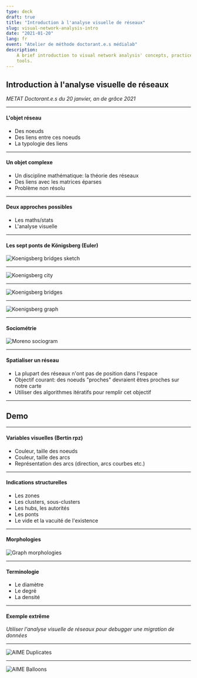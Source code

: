 ```yaml
---
type: deck
draft: true
title: "Introduction à l'analyse visuelle de réseaux"
slug: visual-network-analysis-intro
date: "2021-01-20"
lang: fr
event: "Atelier de méthode doctorant.e.s médialab"
description:
    A brief introduction to visual network analysis' concepts, practices and
    tools.
---
```






<Head>
  <title>Introduction à l'analyse visuelle de réseaux</title>
</Head>

<h2>Introduction à l'analyse visuelle de réseaux</h2>

*METAT Doctorant.e.s du 20 janvier, an de grâce 2021*

---

#### L'objet réseau

* Des noeuds
* Des liens entre ces noeuds
* La typologie des liens

---

#### Un objet complexe

* Un discipline mathématique: la théorie des réseaux
* Des liens avec les matrices éparses
* Problème non résolu

---

#### Deux approches possibles

* Les maths/stats
* L'analyse visuelle

---

#### Les sept ponts de Königsberg (Euler)

<img alt="Koenigsberg bridges sketch" src={koenigsbergSketch} />

---

<img alt="Koenigsberg city" src={koenigsbergCity} />

---

<img alt="Koenigsberg bridges" src={koenigsbergBridges} />

---

<img alt="Koenigsberg graph" src={koenigsbergGraph} />

---

#### Sociométrie

<img alt="Moreno sociogram" src={moreno} />

---

#### Spatialiser un réseau

* La plupart des réseaux n'ont pas de position dans l'espace
* Objectif courant: des noeuds "proches" devraient êtres proches sur notre carte
* Utiliser des algorithmes itératifs pour remplir cet objectif

---

## Demo

---

#### Variables visuelles (Bertin rpz)

* Couleur, taille des noeuds
* Couleur, taille des arcs
* Représentation des arcs (direction, arcs courbes etc.)

---

#### Indications structurelles

* Les zones
* Les clusters, sous-clusters
* Les hubs, les autorités
* Les ponts
* Le vide et la vacuité de l'existence

---

#### Morphologies

<img alt="Graph morphologies" src={graphMorphologies} />

---

#### Terminologie

* Le diamètre
* Le degré
* La densité

---

#### Exemple extrême

*Utiliser l'analyse visuelle de réseaux pour debugger une migration de données*

---

<img alt="AIME Duplicates" src={aimeDuplicates} />

---

<img alt="AIME Balloons" src={aimeBalloons} />
